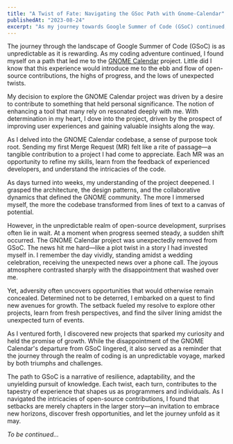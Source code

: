 ```yaml
---
title: "A Twist of Fate: Navigating the GSoc Path with Gnome-Calendar"
publishedAt: "2023-08-24"
excerpt: "As my journey towards Google Summer of Code (GSoC) continued, I found myself at a crossroads of discovery and unexpected turns. In this chapter, I share my experience with choosing Gnome-Calendar as my project, diving into its codebase, and the roller-coaster ride of understanding, excitement, and unexpected setbacks."
---
```


The journey through the landscape of Google Summer of Code (GSoC) is as unpredictable as it is rewarding. As my coding adventure continued, I found myself on a path that led me to the [GNOME Calendar](https://gitlab.gnome.org/GNOME/gnome-calendar) project. Little did I know that this experience would introduce me to the ebb and flow of open-source contributions, the highs of progress, and the lows of unexpected twists.

My decision to explore the GNOME Calendar project was driven by a desire to contribute to something that held personal significance. The notion of enhancing a tool that many rely on resonated deeply with me. With determination in my heart, I dove into the project, driven by the prospect of improving user experiences and gaining valuable insights along the way.

As I delved into the GNOME Calendar codebase, a sense of purpose took root. Sending my first Merge Request (MR) felt like a rite of passage—a tangible contribution to a project I had come to appreciate. Each MR was an opportunity to refine my skills, learn from the feedback of experienced developers, and understand the intricacies of the code.

As days turned into weeks, my understanding of the project deepened. I grasped the architecture, the design patterns, and the collaborative dynamics that defined the GNOME community. The more I immersed myself, the more the codebase transformed from lines of text to a canvas of potential.

However, in the unpredictable realm of open-source development, surprises often lie in wait. At a moment when progress seemed steady, a sudden shift occurred. The GNOME Calendar project was unexpectedly removed from GSoC. The news hit me hard—like a plot twist in a story I had invested myself in. I remember the day vividly, standing amidst a wedding celebration, receiving the unexpected news over a phone call. The joyous atmosphere contrasted sharply with the disappointment that washed over me.

Yet, adversity often uncovers opportunities that would otherwise remain concealed. Determined not to be deterred, I embarked on a quest to find new avenues for growth. The setback fueled my resolve to explore other projects, learn from fresh perspectives, and find the silver lining amidst the unexpected turn of events.

As I ventured forth, I discovered new projects that sparked my curiosity and held the promise of growth. While the disappointment of the GNOME Calendar's departure from GSoC lingered, it also served as a reminder that the journey through the realm of coding is an unpredictable voyage, marked by both triumphs and challenges.

The path to GSoC is a narrative of resilience, adaptability, and the unyielding pursuit of knowledge. Each twist, each turn, contributes to the tapestry of experience that shapes us as programmers and individuals. As I navigated the intricacies of open-source contributions, I found that setbacks are merely chapters in the larger story—an invitation to embrace new horizons, discover fresh opportunities, and let the journey unfold as it may.

*To be continued...*
